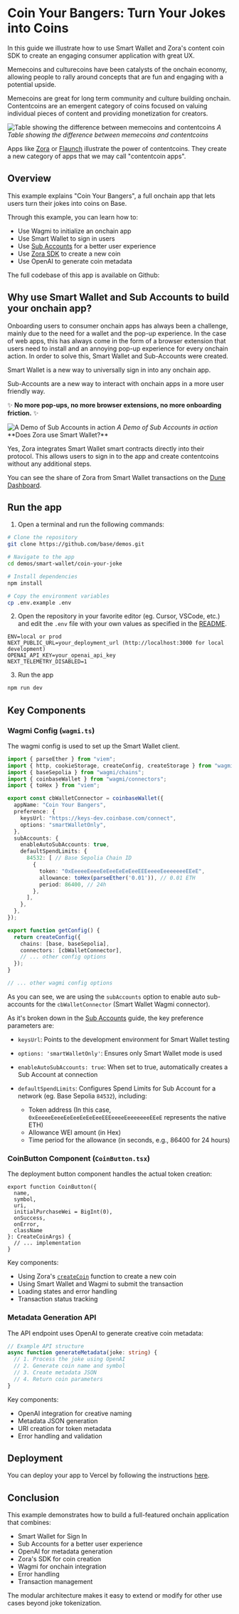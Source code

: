 
# Coin Your Bangers: Turn Your Jokes into Coins

In this guide we illustrate how to use Smart Wallet and Zora's content coin SDK to create an engaging consumer application with great UX.

Memecoins and culturecoins have been catalysts of the onchain economy, allowing people to rally around concepts that are fun and engaging with a potential upside.

Memecoins are great for long term community and culture building onchain.
Contentcoins are an emergent category of coins focused on valuing individual pieces of content and providing monetization for creators.

<div style={{ display: 'flex', flexDirection: 'column', alignItems: 'center', margin: '2rem 0' }}>
  <img
    alt="Table showing the difference between memecoins and contentcoins"
    src="/images/smart-wallet/meme-vs-content.png"
    style={{ maxWidth: '400px', width: '100%' }}
  />
  <em style={{ marginTop: '1rem' }}>A Table showing the difference between memecoins and contentcoins</em>
</div>

Apps like [Zora](https://zora.co/) or [Flaunch](https://flaunch.gg/) illustrate the power of contentcoins.
They create a new category of apps that we may call "contentcoin apps".

## Overview

This example explains "Coin Your Bangers", a full onchain app that lets users turn their jokes into coins on Base.

Through this example, you can learn how to:

- Use Wagmi to initialize an onchain app
- Use Smart Wallet to sign in users
- Use [Sub Accounts](/identity/smart-wallet/concepts/features/optional/sub-accounts) for a better user experience
- Use [Zora SDK](https://docs.zora.co/coins/sdk/create-coin) to create a new coin
- Use OpenAI to generate coin metadata

The full codebase of this app is available on Github:

<GithubRepoCard
  title="Coin Your Bangers"
  githubUrl="https://github.com/base/demos/tree/master/smart-wallet/coin-your-joke"
/>

## Why use Smart Wallet and Sub Accounts to build your onchain app?

Onboarding users to consumer onchain apps has always been a challenge, mainly
due to the need for a wallet and the pop-up experience.
In the case of web apps, this has always come in the form of
a browser extension that users need to install and an annoying pop-up experience for every onchain action.
In order to solve this, Smart Wallet and Sub-Accounts were created.

Smart Wallet is a new way to universally sign in into any onchain app.

Sub-Accounts are a new way to interact with onchain apps in a more user friendly way.

✨ **No more pop-ups, no more browser extensions, no more onboarding friction.** ✨

<div style={{ display: 'flex', flexDirection: 'column', alignItems: 'center', margin: '2rem 0' }}>
  <img
    alt="A Demo of Sub Accounts in action"
    src="/images/smart-wallet/Area.gif"
    style={{ maxWidth: '1000px', width: '100%' }}
  />
  <em style={{ marginTop: '1rem' }}>A Demo of Sub Accounts in action</em>
</div>

<Callout type="success">
**Does Zora use Smart Wallet?**

Yes, Zora integrates Smart Wallet smart contracts directly into their protocol.
This allows users to sign in to the app and create contentcoins without any additional steps.

You can see the share of Zora from Smart Wallet transactions on the [Dune Dashboard](https://dune.com/wilsoncusack/coinbase-smart-wallet-kpis).

</Callout>

## Run the app

1. Open a terminal and run the following commands:

```bash [Terminal]
# Clone the repository
git clone https://github.com/base/demos.git

# Navigate to the app
cd demos/smart-wallet/coin-your-joke

# Install dependencies
npm install

# Copy the environment variables
cp .env.example .env
```

2. Open the repository in your favorite editor (eg. Cursor, VSCode, etc.) and edit the `.env` file with your own values as specified in the [README](https://github.com/base/demos/blob/master/smart-wallet/coin-your-joke/README.md).

```
ENV=local or prod
NEXT_PUBLIC_URL=your_deployment_url (http://localhost:3000 for local development)
OPENAI_API_KEY=your_openai_api_key
NEXT_TELEMETRY_DISABLED=1
```

3. Run the app

```bash [Terminal]
npm run dev
```

## Key Components

### Wagmi Config (`wagmi.ts`)

The wagmi config is used to set up the Smart Wallet client.

```ts
import { parseEther } from "viem";
import { http, cookieStorage, createConfig, createStorage } from "wagmi";
import { baseSepolia } from "wagmi/chains";
import { coinbaseWallet } from "wagmi/connectors";
import { toHex } from "viem";

export const cbWalletConnector = coinbaseWallet({
  appName: "Coin Your Bangers",
  preference: {
    keysUrl: "https://keys-dev.coinbase.com/connect",
    options: "smartWalletOnly",
  },
  subAccounts: {
    enableAutoSubAccounts: true,
    defaultSpendLimits: {
      84532: [ // Base Sepolia Chain ID
        {
          token: "0xEeeeeEeeeEeEeeEeEeEeeEEEeeeeEeeeeeeeEEeE",
          allowance: toHex(parseEther('0.01')), // 0.01 ETH
          period: 86400, // 24h
        },
      ],
    },
  },
});

export function getConfig() {
  return createConfig({
    chains: [base, baseSepolia],
    connectors: [cbWalletConnector],
    // ... other config options
  });
}

// ... other wagmi config options
```

As you can see, we are using the `subAccounts` option to enable auto sub-accounts
for the `cbWalletConnector` (Smart Wallet Wagmi connector).

As it's broken down in the [Sub Accounts](/identity/smart-wallet/guides/sub-accounts/setup) guide,
the key preference parameters are:

- `keysUrl`: Points to the development environment for Smart Wallet testing
- `options: 'smartWalletOnly'`: Ensures only Smart Wallet mode is used
- `enableAutoSubAccounts: true`: When set to true, automatically creates a Sub Account at connection
- `defaultSpendLimits`: Configures Spend Limits for Sub Account for a network (eg. Base Sepolia `84532`), including:

  - Token address (In this case, `0xEeeeeEeeeEeEeeEeEeEeeEEEeeeeEeeeeeeeEEeE` represents the native ETH)
  - Allowance WEI amount (in Hex)
  - Time period for the allowance (in seconds, e.g., 86400 for 24 hours)

### CoinButton Component (`CoinButton.tsx`)

The deployment button component handles the actual token creation:

```tsx
export function CoinButton({
  name,
  symbol,
  uri,
  initialPurchaseWei = BigInt(0),
  onSuccess,
  onError,
  className
}: CreateCoinArgs) {
  // ... implementation
}
```

Key components:

- Using Zora's [`createCoin`](https://docs.zora.co/coins/sdk/create-coin) function to create a new coin
- Using Smart Wallet and Wagmi to submit the transaction
- Loading states and error handling
- Transaction status tracking

### Metadata Generation API

The API endpoint uses OpenAI to generate creative coin metadata:

```typescript
// Example API structure
async function generateMetadata(joke: string) {
  // 1. Process the joke using OpenAI
  // 2. Generate coin name and symbol
  // 3. Create metadata JSON
  // 4. Return coin parameters
}
```

Key components:

- OpenAI integration for creative naming
- Metadata JSON generation
- URI creation for token metadata
- Error handling and validation

## Deployment

You can deploy your app to Vercel by following the instructions [here](https://vercel.com/docs/deployments).

## Conclusion

This example demonstrates how to build a full-featured onchain application that combines:

- Smart Wallet for Sign In
- Sub Accounts for a better user experience
- OpenAI for metadata generation
- Zora's SDK for coin creation
- Wagmi for onchain integration
- Error handling
- Transaction management

The modular architecture makes it easy to extend or modify for other use cases beyond joke tokenization.
